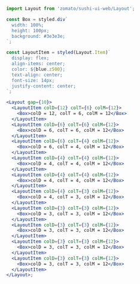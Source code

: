 
<Meta title='Layout' component={Layout} />

```jsx
import Layout from 'zomato/sushi-ui-web/Layout';
```

<LayoutStory />

```jsx
const Box = styled.div`
  width: 100%;
  height: 100px;
  background: #3e3e3e;
`;

const LayoutItem = styled(Layout.Item)`
  display: flex;
  align-items: center;
  color: ${blue.z500};
  text-align: center;
  font-size: 14px;
  justify-content: center;
`;

<Layout gap={10}>
  <LayoutItem colD={12} colT={6} colM={12}>
    <Box>colD = 12, colT = 6, colM = 12</Box>
  </LayoutItem>
  <LayoutItem colD={6} colT={6} colM={12}>
    <Box>colD = 6, colT = 6, colM = 12</Box>
  </LayoutItem>
  <LayoutItem colD={6} colT={4} colM={12}>
    <Box>colD = 6, colT = 4, colM = 12</Box>
  </LayoutItem>
  <LayoutItem colD={4} colT={4} colM={12}>
    <Box>colD = 4, colT = 4, colM = 12</Box>
  </LayoutItem>
  <LayoutItem colD={4} colT={4} colM={12}>
    <Box>colD = 4, colT = 4, colM = 12</Box>
  </LayoutItem>
  <LayoutItem colD={4} colT={3} colM={12}>
    <Box>colD = 4, colT = 3, colM = 12</Box>
  </LayoutItem>
  <LayoutItem colD={3} colT={3} colM={12}>
    <Box>colD = 3, colT = 3, colM = 12</Box>
  </LayoutItem>
  <LayoutItem colD={3} colT={3} colM={12}>
    <Box>colD = 3, colT = 3, colM = 12</Box>
  </LayoutItem>
  <LayoutItem colD={3} colT={3} colM={12}>
    <Box>colD = 3, colT = 3, colM = 12</Box>
  </LayoutItem>
  <LayoutItem colD={3} colT={3} colM={12}>
    <Box>colD = 3, colT = 3, colM = 12</Box>
  </LayoutItem>
</Layout>;
```
